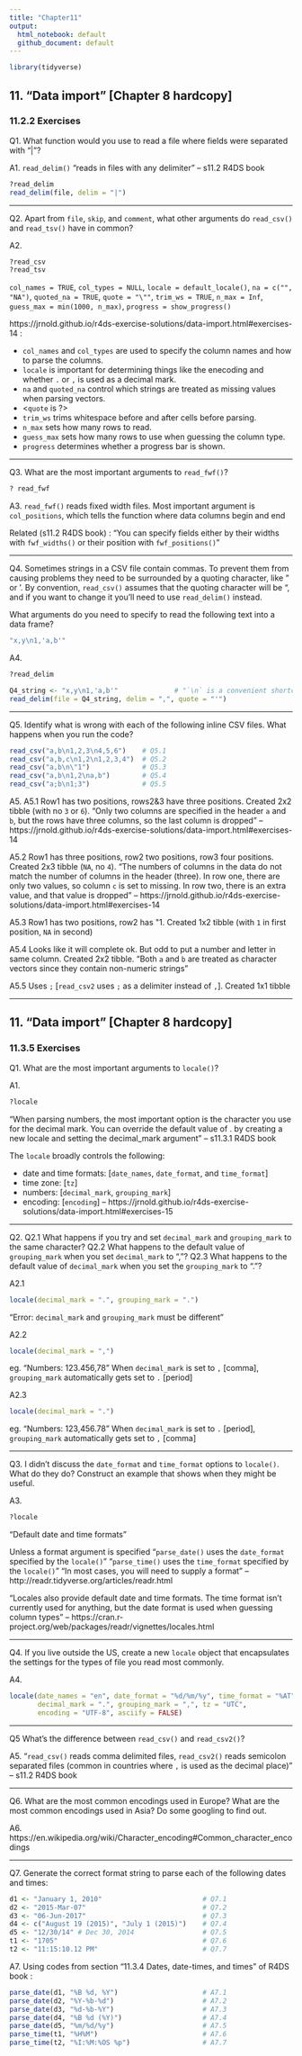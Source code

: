 ```yaml
---
title: "Chapter11"
output:
  html_notebook: default
  github_document: default
---
```


```r
library(tidyverse)
```


## 11. "Data import" [Chapter 8 hardcopy]
### 11.2.2 Exercises

Q1. What function would you use to read a file where fields were separated with “|”?

A1. `read_delim()` "reads in files with any delimiter" -- s11.2 R4DS book
```r
?read_delim
read_delim(file, delim = "|")
```

-----------

Q2. Apart from `file`, `skip`, and `comment`, what other arguments do `read_csv()` and `read_tsv()` have in common?

A2.
```r
?read_csv
?read_tsv
```
`col_names = TRUE`, `col_types = NULL`, `locale = default_locale()`, `na = c("", "NA")`, `quoted_na = TRUE`,
`quote = "\""`, `trim_ws = TRUE`, `n_max = Inf`, `guess_max = min(1000, n_max)`, `progress = show_progress()`

https://jrnold.github.io/r4ds-exercise-solutions/data-import.html#exercises-14 :

* `col_names` and `col_types` are used to specify the column names and how to parse the columns.
* `locale` is important for determining things like the enecoding and whether `.` or `,` is used as a decimal mark.
* `na` and `quoted_na` control which strings are treated as missing values when parsing vectors.
* <`quote` is ?>
* `trim_ws` trims whitespace before and after cells before parsing.
* `n_max` sets how many rows to read.
* `guess_max` sets how many rows to use when guessing the column type.
* `progress` determines whether a progress bar is shown.

-----------

Q3. What are the most important arguments to `read_fwf()`?
```r
? read_fwf
```


A3.
`read_fwf()` reads fixed width files. Most important argument is `col_positions`, which tells the function where data columns begin and end

Related (s11.2 R4DS book) :
"You can specify fields either by their widths with `fwf_widths()` or their position with `fwf_positions()`"

-----------

Q4.
Sometimes strings in a CSV file contain commas. To prevent them from causing problems they need to be surrounded by a quoting character, like " or '. By convention, `read_csv()` assumes that the quoting character will be ", and if you want to change it you’ll need to use `read_delim()` instead.

What arguments do you need to specify to read the following text into a data frame?
```r
"x,y\n1,'a,b'"
```

A4.
```r
?read_delim
```

```r
Q4_string <- "x,y\n1,'a,b'"              # "`\n` is a convenient shortcut for adding a new line" -- s11.2 R4DS book
read_delim(file = Q4_string, delim = ",", quote = "'")
```

-----------

Q5.
Identify what is wrong with each of the following inline CSV files. What happens when you run the code?
```r
read_csv("a,b\n1,2,3\n4,5,6")    # Q5.1
read_csv("a,b,c\n1,2\n1,2,3,4")  # Q5.2
read_csv("a,b\n\"1")             # Q5.3
read_csv("a,b\n1,2\na,b")        # Q5.4
read_csv("a;b\n1;3")             # Q5.5
```

A5.
A5.1
Row1 has two positions, rows2&3 have three positions. Created 2x2 tibble (with no `3` or `6`).
"Only two columns are specified in the header `a` and `b`, but the rows have three columns, so the last column is dropped" -- https://jrnold.github.io/r4ds-exercise-solutions/data-import.html#exercises-14

A5.2
Row1 has three positions, row2 two positions, row3 four positions. Created 2x3 tibble (`NA`, no `4`).
"The numbers of columns in the data do not match the number of columns in the header (three). In row one, there are only two values, so column `c` is set to missing. In row two, there is an extra value, and that value is dropped" -- https://jrnold.github.io/r4ds-exercise-solutions/data-import.html#exercises-14

A5.3
Row1 has two positions, row2 has \"1. Created 1x2 tibble (with `1` in first position, `NA` in second)

A5.4
Looks like it will complete ok. But odd to put a number and letter in same column. Created 2x2 tibble.
"Both `a` and `b` are treated as character vectors since they contain non-numeric strings"

A5.5
Uses `;` [`read_csv2` uses `;` as a delimiter instead of `,`]. Created 1x1 tibble


-----------

## 11. "Data import" [Chapter 8 hardcopy]
### 11.3.5 Exercises

Q1. What are the most important arguments to `locale()`?

A1.
```r
?locale
```
"When parsing numbers, the most important option is the character you use for the decimal mark. You can override the default value of . by creating a new locale and setting the decimal_mark argument" -- s11.3.1 R4DS book

The `locale` broadly controls the following:

* date and time formats: [`date_names`, `date_format`, and `time_format`]
* time zone: [`tz`]
* numbers: [`decimal_mark`, `grouping_mark`]
* encoding: [`encoding`]
-- https://jrnold.github.io/r4ds-exercise-solutions/data-import.html#exercises-15

-----------

Q2.
Q2.1 What happens if you try and set `decimal_mark` and `grouping_mark` to the same character?
Q2.2 What happens to the default value of `grouping_mark` when you set `decimal_mark` to “,”?
Q2.3 What happens to the default value of `decimal_mark` when you set the `grouping_mark` to “.”?

A2.1
```r
locale(decimal_mark = ".", grouping_mark = ".")
```
"Error: `decimal_mark` and `grouping_mark` must be different"

A2.2
```r
locale(decimal_mark = ",")
```
eg. "Numbers:  123.456,78"
When `decimal_mark` is set to `,` [comma], `grouping_mark` automatically gets set to `.` [period]

A2.3
```r
locale(decimal_mark = ".")
```
eg. "Numbers:  123,456.78"
When `decimal_mark` is set to `.` [period], `grouping_mark` automatically gets set to `,` [comma]

-----------

Q3.
I didn’t discuss the `date_format` and `time_format` options to `locale()`. What do they do?
Construct an example that shows when they might be useful.

A3.
```r
?locale
```
"Default date and time formats"

Unless a format argument is specified "`parse_date()` uses the `date_format` specified by the `locale()`"
"`parse_time()` uses the `time_format` specified by the `locale()`"
"In most cases, you will need to supply a format"
-- http://readr.tidyverse.org/articles/readr.html

"Locales also provide default date and time formats. The time format isn’t currently used for anything, but the date format is used when guessing column types" -- https://cran.r-project.org/web/packages/readr/vignettes/locales.html

-----------

Q4.
If you live outside the US, create a new `locale` object that encapsulates the settings for the types of file you read most commonly.

A4.
```r
locale(date_names = "en", date_format = "%d/%m/%y", time_format = "%AT",
       decimal_mark = ".", grouping_mark = ",", tz = "UTC",
       encoding = "UTF-8", asciify = FALSE)
```

-----------

Q5 What’s the difference between `read_csv()` and `read_csv2()`?

A5.
"`read_csv()` reads comma delimited files, `read_csv2()` reads semicolon separated files (common in countries where `,` is used as the decimal place)" -- s11.2 R4DS book

-----------

Q6.
What are the most common encodings used in Europe? What are the most common encodings used in Asia? Do some googling to find out.

A6.
https://en.wikipedia.org/wiki/Character_encoding#Common_character_encodings

-----------

Q7.
Generate the correct format string to parse each of the following dates and times:
```r
d1 <- "January 1, 2010"                         # Q7.1
d2 <- "2015-Mar-07"                             # Q7.2
d3 <- "06-Jun-2017"                             # Q7.3
d4 <- c("August 19 (2015)", "July 1 (2015)")    # Q7.4
d5 <- "12/30/14" # Dec 30, 2014                 # Q7.5
t1 <- "1705"                                    # Q7.6
t2 <- "11:15:10.12 PM"                          # Q7.7
```

A7.
Using codes from section "11.3.4 Dates, date-times, and times" of R4DS book :
```r
parse_date(d1, "%B %d, %Y")                     # A7.1
parse_date(d2, "%Y-%b-%d")                      # A7.2
parse_date(d3, "%d-%b-%Y")                      # A7.3
parse_date(d4, "%B %d (%Y)")                    # A7.4
parse_date(d5, "%m/%d/%y")                      # A7.5
parse_time(t1, "%H%M")                          # A7.6
parse_time(t2, "%I:%M:%OS %p")                  # A7.7
```
